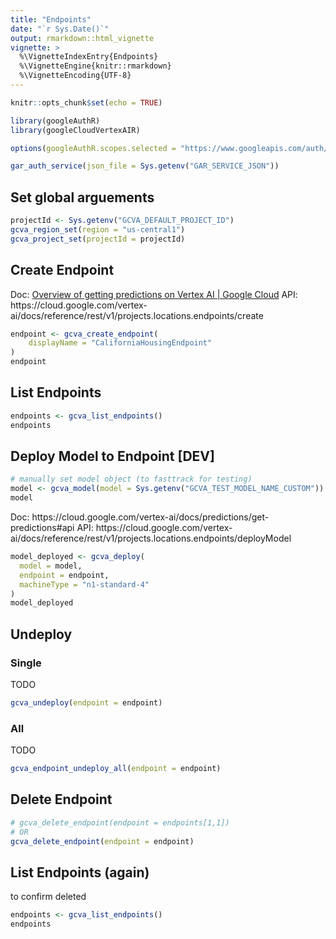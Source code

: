 ```yaml
---
title: "Endpoints"
date: "`r Sys.Date()`"
output: rmarkdown::html_vignette
vignette: >
  %\VignetteIndexEntry{Endpoints}
  %\VignetteEngine{knitr::rmarkdown}
  %\VignetteEncoding{UTF-8}
---
```


```r
knitr::opts_chunk$set(echo = TRUE)
```

```r
library(googleAuthR)
library(googleCloudVertexAIR)

options(googleAuthR.scopes.selected = "https://www.googleapis.com/auth/cloud-platform")

gar_auth_service(json_file = Sys.getenv("GAR_SERVICE_JSON"))
```

## Set global arguements

```r
projectId <- Sys.getenv("GCVA_DEFAULT_PROJECT_ID")
gcva_region_set(region = "us-central1")
gcva_project_set(projectId = projectId)
```


## Create Endpoint 

Doc: [Overview of getting predictions on Vertex AI | Google Cloud](https://cloud.google.com/vertex-ai/docs/predictions/overview#model_deployment)
API: https://cloud.google.com/vertex-ai/docs/reference/rest/v1/projects.locations.endpoints/create 

```r
endpoint <- gcva_create_endpoint(
    displayName = "CaliforniaHousingEndpoint"
)
endpoint
```

## List Endpoints 

```r
endpoints <- gcva_list_endpoints()
endpoints
```


## Deploy Model to Endpoint [DEV]

```r
# manually set model object (to fasttrack for testing)
model <- gcva_model(model = Sys.getenv("GCVA_TEST_MODEL_NAME_CUSTOM"))
model
```

Doc: https://cloud.google.com/vertex-ai/docs/predictions/get-predictions#api
API: https://cloud.google.com/vertex-ai/docs/reference/rest/v1/projects.locations.endpoints/deployModel

```r
model_deployed <- gcva_deploy(
  model = model,
  endpoint = endpoint, 
  machineType = "n1-standard-4"
)
model_deployed
```

## Undeploy 

### Single 

TODO 

```r
gcva_undeploy(endpoint = endpoint)
```

### All 

TODO 

```r
gcva_endpoint_undeploy_all(endpoint = endpoint)
```


## Delete Endpoint

```r
# gcva_delete_endpoint(endpoint = endpoints[1,1])
# OR 
gcva_delete_endpoint(endpoint = endpoint)
```

## List Endpoints (again)

to confirm deleted

```r
endpoints <- gcva_list_endpoints()
endpoints
```

